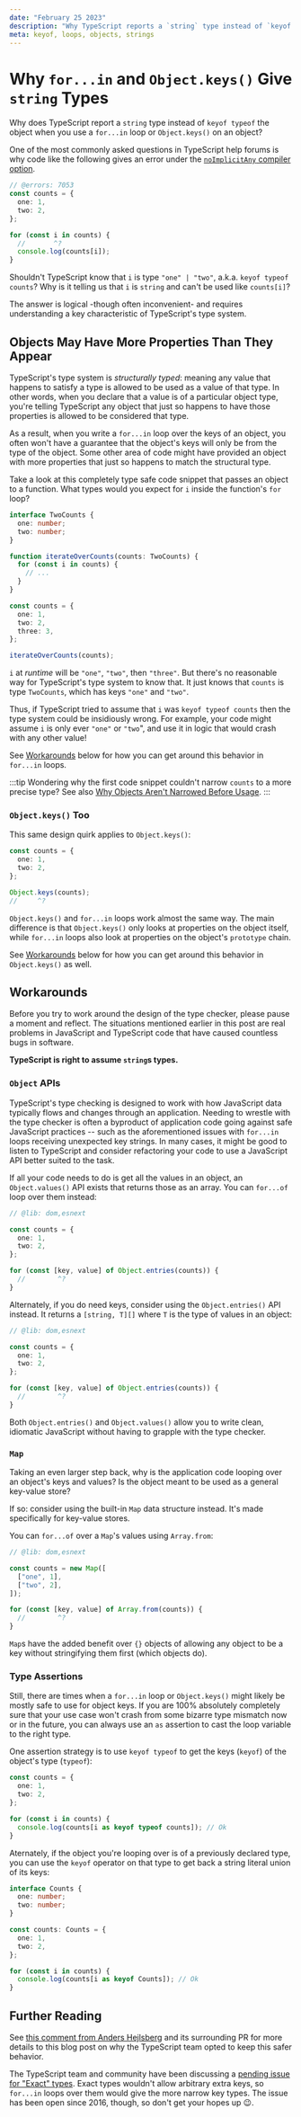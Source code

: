 ```yaml
---
date: "February 25 2023"
description: "Why TypeScript reports a `string` type instead of `keyof typeof` for some forms of loops over objects."
meta: keyof, loops, objects, strings
---
```


# Why `for...in` and `Object.keys()` Give `string` Types

Why does TypeScript report a `string` type instead of `keyof typeof` the object when you use a `for...in` loop or `Object.keys()` on an object?

One of the most commonly asked questions in TypeScript help forums is why code like the following gives an error under the [`noImplicitAny` compiler option](https://www.typescriptlang.org/tsconfig#noImplicitAny).

```ts twoslash
// @errors: 7053
const counts = {
  one: 1,
  two: 2,
};

for (const i in counts) {
  //       ^?
  console.log(counts[i]);
}
```

Shouldn't TypeScript know that `i` is type `"one" | "two"`, a.k.a. `keyof typeof counts`?
Why is it telling us that `i` is `string` and can't be used like `counts[i]`?

The answer is logical -though often inconvenient- and requires understanding a key characteristic of TypeScript's type system.

<!--truncate-->

## Objects May Have More Properties Than They Appear

TypeScript's type system is _structurally typed_: meaning any value that happens to satisfy a type is allowed to be used as a value of that type.
In other words, when you declare that a value is of a particular object type, you're telling TypeScript any object that just so happens to have those properties is allowed to be considered that type.

As a result, when you write a `for...in` loop over the keys of an object, you often won't have a guarantee that the object's keys will only be from the type of the object.
Some other area of code might have provided an object with more properties that just so happens to match the structural type.

Take a look at this completely type safe code snippet that passes an object to a function.
What types would you expect for `i` inside the function's `for` loop?

```ts twoslash
interface TwoCounts {
  one: number;
  two: number;
}

function iterateOverCounts(counts: TwoCounts) {
  for (const i in counts) {
    // ...
  }
}

const counts = {
  one: 1,
  two: 2,
  three: 3,
};

iterateOverCounts(counts);
```

`i` at _runtime_ will be `"one"`, `"two"`, then `"three"`.
But there's no reasonable way for TypeScript's type system to know that.
It just knows that `counts` is type `TwoCounts`, which has keys `"one"` and `"two"`.

Thus, if TypeScript tried to assume that `i` was `keyof typeof counts` then the type system could be insidiously wrong.
For example, your code might assume `i` is only ever `"one"` or `"two`", and use it in logic that would crash with any other value!

See [Workarounds](#workarounds) below for how you can get around this behavior in `for...in` loops.

:::tip
Wondering why the first code snippet couldn't narrow `counts` to a more precise type?
See also [Why Objects Aren't Narrowed Before Usage](/articles/objects-narrowed-before-usage).
:::

### `Object.keys()` Too

This same design quirk applies to `Object.keys()`:

```ts twoslash
const counts = {
  one: 1,
  two: 2,
};

Object.keys(counts);
//     ^?
```

`Object.keys()` and `for...in` loops work almost the same way.
The main difference is that `Object.keys()` only looks at properties on the object itself, while `for...in` loops also look at properties on the object's `prototype` chain.

See [Workarounds](#workarounds) below for how you can get around this behavior in `Object.keys()` as well.

## Workarounds

Before you try to work around the design of the type checker, please pause a moment and reflect.
The situations mentioned earlier in this post are real problems in JavaScript and TypeScript code that have caused countless bugs in software.

**TypeScript is right to assume `string`s types.**

### `Object` APIs

TypeScript's type checking is designed to work with how JavaScript data typically flows and changes through an application.
Needing to wrestle with the type checker is often a byproduct of application code going against safe JavaScript practices -- such as the aforementioned issues with `for...in` loops receiving unexpected key strings.
In many cases, it might be good to listen to TypeScript and consider refactoring your code to use a JavaScript API better suited to the task.

If all your code needs to do is get all the values in an object, an `Object.values()` API exists that returns those as an array.
You can `for...of` loop over them instead:

```ts twoslash
// @lib: dom,esnext

const counts = {
  one: 1,
  two: 2,
};

for (const [key, value] of Object.entries(counts)) {
  //        ^?
}
```

Alternately, if you do need keys, consider using the `Object.entries()` API instead.
It returns a `[string, T][]` where `T` is the type of values in an object:

```ts twoslash
// @lib: dom,esnext

const counts = {
  one: 1,
  two: 2,
};

for (const [key, value] of Object.entries(counts)) {
  //        ^?
}
```

Both `Object.entries()` and `Object.values()` allow you to write clean, idiomatic JavaScript without having to grapple with the type checker.

### `Map`

Taking an even larger step back, why is the application code looping over an object's keys and values?
Is the object meant to be used as a general key-value store?

If so: consider using the built-in `Map` data structure instead.
It's made specifically for key-value stores.

You can `for...of` over a `Map`'s values using `Array.from`:

```ts twoslash
// @lib: dom,esnext

const counts = new Map([
  ["one", 1],
  ["two", 2],
]);

for (const [key, value] of Array.from(counts)) {
  //        ^?
}
```

`Map`s have the added benefit over `{}` objects of allowing any object to be a key without stringifying them first (which objects do).

### Type Assertions

Still, there are times when a `for...in` loop or `Object.keys()` might likely be mostly safe to use for object keys.
If you are 100% absolutely completely sure that your use case won't crash from some bizarre type mismatch now or in the future, you can always use an `as` assertion to cast the loop variable to the right type.

One assertion strategy is to use `keyof typeof` to get the keys (`keyof`) of the object's type (`typeof`):

```ts twoslash
const counts = {
  one: 1,
  two: 2,
};

for (const i in counts) {
  console.log(counts[i as keyof typeof counts]); // Ok
}
```

Aternately, if the object you're looping over is of a previously declared type, you can use the `keyof` operator on that type to get back a string literal union of its keys:

```ts twoslash
interface Counts {
  one: number;
  two: number;
}

const counts: Counts = {
  one: 1,
  two: 2,
};

for (const i in counts) {
  console.log(counts[i as keyof Counts]); // Ok
}
```

## Further Reading

See [this comment from Anders Hejlsberg](https://github.com/microsoft/TypeScript/pull/12253#issuecomment-263132208) and its surrounding PR for more details to this blog post on why the TypeScript team opted to keep this safer behavior.

The TypeScript team and community have been discussing a [pending issue for "Exact" types](https://github.com/microsoft/TypeScript/issues/12936).
Exact types wouldn't allow arbitrary extra keys, so `for...in` loops over them would give the more narrow key types.
The issue has been open since 2016, though, so don't get your hopes up 😉.
